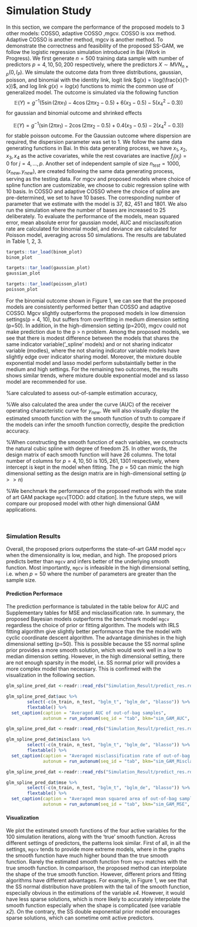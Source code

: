 # Simulation Study
In this section, we compare the performance of the proposed models to 3 other models: COSSO, adaptive COSSO ,mgcv. COSSO is xxx method. Adaptive COSSO is another method, mgcv is another method. 
To demonstrate the correctness and feasibility of the proposed SS-GAM,
we follow the logistic regression simulation introduced in Bai (Work in
Progress). We first generate $n=500$ training data sample with number
of predictors $p=4, 10, 50, 200$ respectively, where the predictors $X \sim MVN_{n\times p}(0, I_{P})$. We simulate the outcome data from three distributions, gaussian, poisson, and binomial with the identity link, logit link $g(x) = \log(\frac{x}{1-x})$, and log link $g(x) = log(x)$ functions to mimic the common use of generalized model. The outcome is simulated via the following function
$$
\mathbb{E}(Y) = g^{-1}(5 \sin(2\pi x_1) - 4 \cos(2\pi x_2 -0.5) + 6(x_3-0.5) - 5(x_4^2 -0.3))
$$
for gaussian and binomial outcome and shrinked effects

$$
\mathbb{E}(Y) = g^{-1}(\sin(2\pi x_1) - 2\cos(2\pi x_2 -0.5) + 0.4(x_3-0.5) - 2(x_4^2 -0.3))
$$
for stable poisson outcome. For the Gaussian outcome where dispersion are required, the dispersion parameter was set to 1. We follow the same data generating functions in Bai. In this data generating process, we have $x_1, x_2, x_3, x_4$ as the active covariates, while the rest
covariates are inactive $f_j(x_j) = 0$ for $j = 4, \dots, p$. Another set of independent sample of size $n_{test}=1000$,($x_{new} ,y_{new}$), are created following the same data generating process, serving as the testing data. For mgcv and proposed models where choice of spline function are customizable, we choose to cubic regression spline with 10 basis. In COSSO and adaptive COSSO where the choice of spline are pre-determined, we set to have 10 bases. The corresponding number of parameter that we estimate with the model is 37, 82, 451 and 1801. We also run the simulation where the number of bases are increased to 25 deliberately. To evaluate the performance of the models, mean squared error, mean absolute error for gaussian model, AUC and misclassifcation rate are calculated for binomial model, and deviance are calculated for Poisson model, averaging across 50 simulations. The results are tabulated in Table 1, 2, 3.

```r
targets::tar_load(binom_plot)
binom_plot
```


```r
targets::tar_load(gaussian_plot)
gaussian_plot
```


```r
targets::tar_load(poisson_plot)
poisson_plot
```

For the binomial outcome shown in Figure 1, we can see that the proposed models are consistently performed better than COSSO and adaptive COSSO. Mgcv slightly outperforms the proposed models in low dimension settings(p = 4, 10), but suffers from overfitting in medium dimension setting (p=50). In addition, in the high-dimension setting (p=200), mgcv could not make prediction due to the p > n problem. Among the proposed models, we see that there is modest difference between the models that shares the same indicator variable('_spline' models) and or not sharing indicator variable (modles), where the not sharing indicator variable models have slightly edge over indicator sharing model. Moreover, the mixture double exponential model and lasso model perform substaintially better in the medium and high settings. For the remaining two outcomes, the results shows similar trends, where mixture double exponential model and ss lasso model are recommended for use. 





%are calculated to assess out-of-sample estimation accuracy,

%We also calculated the area under the curve (AUC) of the receiver operating characteristic curve for $y_{new}$. We will also visually display the estimated smooth function with the smooth function of truth to compare if the models can infer the smooth function correctly, despite the prediction accuracy.

%When constructing the smooth function of each variables, we constructs the natural cubic spline with degree of freedom 25. In other words, the design matrix of each smooth function will have 26 columns. The total number of columns for $p=4, 10, 50$ is $105, 261, 1301$ respectively, where intercept is kept in the model when fitting. The $p=50$ can mimic the high dimensional setting as the design matrix are in high-dimensional setting ($p >> n$)

<!-- The accuracy of variable selection is measured using Matthews correlation coefficient (MCC), -->
<!-- $$ -->
<!-- MCC = \frac{TP\times TN - FP \times FN}{\sqrt{(TP+FP)(TP+FN)(TN+FP)(TN+FN)}}, -->
<!-- $$ -->
<!-- where TP, TN, FP, and FN are true positives, true negatives, false positives, and false negatives, respectively. -->

%We benchmark the performance of the proposed methods with the state of art GAM package `mgcv`[TODO: add citation]. In the future steps, we will compare our proposed model with other high dimensional GAM applications.

 \  

### Simulation Results

Overall, the proposed priors outperforms the state-of-art GAM model `mgcv` when the dimensionality is low, median, and high. The proposed priors predicts better than `mgcv` and infers better of the underlying smooth function. Most importantly, `mgcv` is infeasible in the high dimensional setting, i.e. when $p=50$ where the number of parameters are greater than the sample size. 


#### Prediction Performace

The prediction performance is tabulated in the table below for AUC and Supplementary tables for MSE and misclassification rate. In summary, the proposed Bayesian models outperforms the benchmark model `mgcv` regardless the choice of prior or fitting algorithm. The models with IRLS fitting algorithm give slightly better performance than the the model with cyclic coordinate descent algorithm. The advantage diminishes in the high dimensional setting (p=50). This is possible because the SS normal spline prior provides a more smooth solution, which would work well in a low to median dimension setting. However, in the high dimensional setting, there are not enough sparsity in the model, i.e. SS normal prior will provides a more complex model than necessary. This is confirmed with the visualization in the following section. 

```r
glm_spline_pred_dat <-readr::read_rds("Simulation_Result/predict_res.rds")

glm_spline_pred_dat$auc %>% 
        select(-c(n_train, n_test, "bglm_t", "bglm_de", "blasso")) %>% 
        flextable() %>% 
  set_caption(caption = "Averaged AUC of out-of-bag samples",
              autonum = run_autonum(seq_id = "tab", bkm="sim_GAM_AUC", pre_label = "Table "))
```

```r
glm_spline_pred_dat <-readr::read_rds("Simulation_Result/predict_res.rds")

glm_spline_pred_dat$misclass %>% 
        select(-c(n_train, n_test, "bglm_t", "bglm_de", "blasso")) %>% 
        flextable() %>% 
  set_caption(caption = "Averaged misclassification rate of out-of-bag samples",
              autonum = run_autonum(seq_id = "tab", bkm="sim_GAM_Misclass", pre_label = "Table "))
```


```r

glm_spline_pred_dat <-readr::read_rds("Simulation_Result/predict_res.rds")

glm_spline_pred_dat$mse %>% 
        select(-c(n_train, n_test, "bglm_t", "bglm_de", "blasso")) %>% 
        flextable() %>% 
  set_caption(caption = "Averaged mean squared area of out-of-bag samples",
              autonum = run_autonum(seq_id = "tab", bkm="sim_GAM_MSE", pre_label = "Table "))
```

#### Visualization
We plot the estimated smooth functions of the four active variables for the 100 simulation iterations, along with the 'true' smooth function. Across different settings of predictors, the patterns look similar. First of all, in all the settings, `mgcv` tends to provide more  extreme models, where in the graphs the smooth function have much higher bound than the true smooth function. Rarely the estimated smooth function from `mgcv` matches with the true smooth function. In comparison, the proposed method can interpolate the shape of the true smooth function. However, different priors and fitting algorithms have different advantages. For example, in Figure 1, we see that the SS normal distribution have problem with the tail of the smooth function, especially obvious in the estimations of the variable _x4_. However, it would have less sparse solutions, which is more likely to accurately interpolate the smooth function especially when the shape is complicated (see variable _x2_). On the contrary, the SS double exponential prior model encourages sparse solutions, which can sometime omit active predictors.


